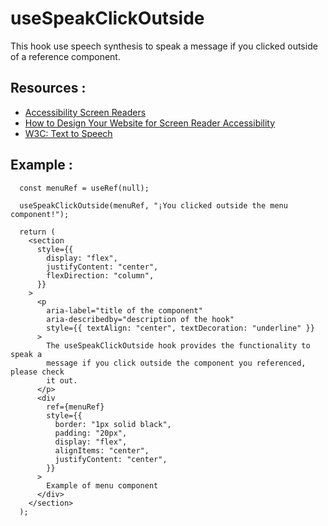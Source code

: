 
<Meta of={SpeakClickOutside} />

# **useSpeakClickOutside**

This hook use speech synthesis to speak a message if you clicked outside of a reference component.

## **Resources** :

- [Accessibility Screen Readers](https://www.w3schools.com/accessibility/accessibility_screen_readers.php)
- [How to Design Your Website for Screen Reader Accessibility](https://blog.hubspot.com/website/screen-reader-accessibility)
- [W3C: Text to Speech ](https://www.w3.org/WAI/perspective-videos/speech/)

## **Example** :

```tsx
  const menuRef = useRef(null);

  useSpeakClickOutside(menuRef, "¡You clicked outside the menu component!");

  return (
    <section
      style={{
        display: "flex",
        justifyContent: "center",
        flexDirection: "column",
      }}
    >
      <p
        aria-label="title of the component"
        aria-describedby="description of the hook"
        style={{ textAlign: "center", textDecoration: "underline" }}
      >
        The useSpeakClickOutside hook provides the functionality to speak a
        message if you click outside the component you referenced, please check
        it out.
      </p>
      <div
        ref={menuRef}
        style={{
          border: "1px solid black",
          padding: "20px",
          display: "flex",
          alignItems: "center",
          justifyContent: "center",
        }}
      >
        Example of menu component
      </div>
    </section>
  );
```